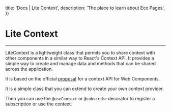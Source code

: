 

  title: 'Docs | Lite Context',
  description: 'The place to learn about Eco Pages',
})

# Lite Context
---

LiteContext is a lightweight class that permits you to share context with other components in a similar way to React's Context API.
It provides a simple way to create and manage data and methods that can be shared across the application.

It is based on the official [proposal](github.com/webcomponents-cg/community-protocols/blob/main/proposals/context.md#definitions) for a context API for Web Components.

It is a simple class that you can extend to create your own context provider.

Then you can use the `@useContext` or `@subscribe` decorator to register a subscription or use the context.